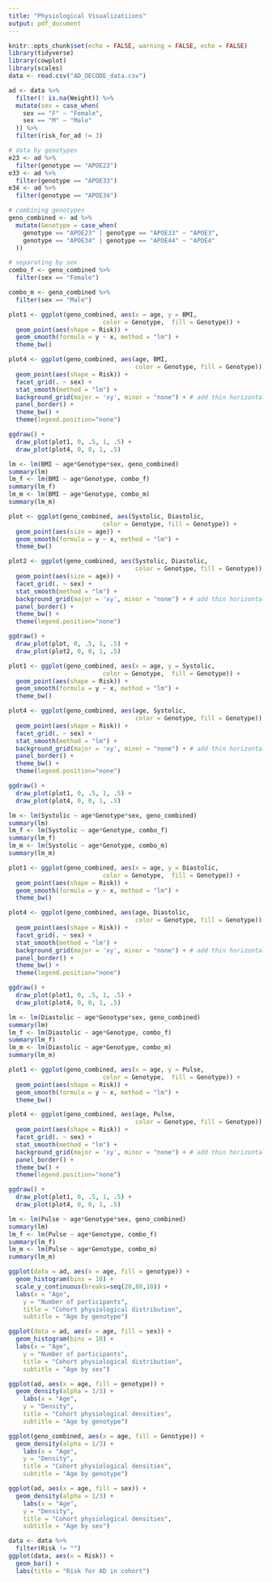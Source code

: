 ```yaml
---
title: "Physiological Visualizatiions"
output: pdf_document
---
```


```r
knitr::opts_chunk$set(echo = FALSE, warning = FALSE, echo = FALSE)
library(tidyverse)
library(cowplot)
library(scales)
data <- read.csv("AD_DECODE_data.csv")

ad <- data %>% 
  filter(! is.na(Weight)) %>% 
  mutate(sex = case_when(
    sex == "F" ~ "Female",
    sex == "M" ~ "Male"
  )) %>% 
  filter(risk_for_ad != 3)

# data by genotypes
e23 <- ad %>% 
  filter(genotype == "APOE23") 
e33 <- ad %>% 
  filter(genotype == "APOE33")
e34 <- ad %>% 
  filter(genotype == "APOE34")

# combining genotypes 
geno_combined <- ad %>% 
  mutate(Genotype = case_when(
    genotype == "APOE23" | genotype == "APOE33" ~ "APOE3",
    genotype == "APOE34" | genotype == "APOE44" ~ "APOE4"
  )) 

# separating by sex
combo_f <- geno_combined %>% 
  filter(sex == "Female")

combo_m <- geno_combined %>% 
  filter(sex == "Male")

```

``` r
plot1 <- ggplot(geno_combined, aes(x = age, y = BMI,
                          color = Genotype,  fill = Genotype)) + 
  geom_point(aes(shape = Risk)) +
  geom_smooth(formula = y ~ x, method = "lm") +
  theme_bw() 

plot4 <- ggplot(geno_combined, aes(age, BMI, 
                                   color = Genotype, fill = Genotype)) + 
  geom_point(aes(shape = Risk)) + 
  facet_grid(. ~ sex) + 
  stat_smooth(method = "lm") +
  background_grid(major = 'xy', minor = "none") + # add thin horizontal lines 
  panel_border() + 
  theme_bw() +
  theme(legend.position="none")

ggdraw() + 
  draw_plot(plot1, 0, .5, 1, .5) +
  draw_plot(plot4, 0, 0, 1, .5) 

lm <- lm(BMI ~ age*Genotype*sex, geno_combined)
summary(lm)
lm_f <- lm(BMI ~ age*Genotype, combo_f)
summary(lm_f)
lm_m <- lm(BMI ~ age*Genotype, combo_m)
summary(lm_m)

```

```r
plot <- ggplot(geno_combined, aes(Systolic, Diastolic,
                          color = Genotype, fill = Genotype)) +
  geom_point(aes(size = age)) +
  geom_smooth(formula = y ~ x, method = "lm") +
  theme_bw()

plot2 <- ggplot(geno_combined, aes(Systolic, Diastolic, 
                                   color = Genotype, fill = Genotype)) + 
  geom_point(aes(size = age)) + 
  facet_grid(. ~ sex) + 
  stat_smooth(method = "lm") +
  background_grid(major = 'xy', minor = "none") + # add thin horizontal lines 
  panel_border() + 
  theme_bw() +
  theme(legend.position="none")

ggdraw() + 
  draw_plot(plot, 0, .5, 1, .5) +
  draw_plot(plot2, 0, 0, 1, .5) 

plot1 <- ggplot(geno_combined, aes(x = age, y = Systolic,
                          color = Genotype,  fill = Genotype)) + 
  geom_point(aes(shape = Risk)) +
  geom_smooth(formula = y ~ x, method = "lm") +
  theme_bw() 

plot4 <- ggplot(geno_combined, aes(age, Systolic, 
                                   color = Genotype, fill = Genotype)) + 
  geom_point(aes(shape = Risk)) + 
  facet_grid(. ~ sex) + 
  stat_smooth(method = "lm") +
  background_grid(major = 'xy', minor = "none") + # add thin horizontal lines 
  panel_border() + 
  theme_bw() +
  theme(legend.position="none")

ggdraw() + 
  draw_plot(plot1, 0, .5, 1, .5) +
  draw_plot(plot4, 0, 0, 1, .5) 

lm <- lm(Systolic ~ age*Genotype*sex, geno_combined)
summary(lm)
lm_f <- lm(Systolic ~ age*Genotype, combo_f)
summary(lm_f)
lm_m <- lm(Systolic ~ age*Genotype, combo_m)
summary(lm_m)

plot1 <- ggplot(geno_combined, aes(x = age, y = Diastolic,
                          color = Genotype,  fill = Genotype)) + 
  geom_point(aes(shape = Risk)) +
  geom_smooth(formula = y ~ x, method = "lm") +
  theme_bw() 

plot4 <- ggplot(geno_combined, aes(age, Diastolic, 
                                   color = Genotype, fill = Genotype)) + 
  geom_point(aes(shape = Risk)) + 
  facet_grid(. ~ sex) + 
  stat_smooth(method = "lm") +
  background_grid(major = 'xy', minor = "none") + # add thin horizontal lines 
  panel_border() + 
  theme_bw() +
  theme(legend.position="none")

ggdraw() + 
  draw_plot(plot1, 0, .5, 1, .5) +
  draw_plot(plot4, 0, 0, 1, .5) 

lm <- lm(Diastolic ~ age*Genotype*sex, geno_combined)
summary(lm)
lm_f <- lm(Diastolic ~ age*Genotype, combo_f)
summary(lm_f)
lm_m <- lm(Diastolic ~ age*Genotype, combo_m)
summary(lm_m)
```

``` r

plot1 <- ggplot(geno_combined, aes(x = age, y = Pulse,
                          color = Genotype,  fill = Genotype)) + 
  geom_point(aes(shape = Risk)) +
  geom_smooth(formula = y ~ x, method = "lm") +
  theme_bw() 

plot4 <- ggplot(geno_combined, aes(age, Pulse, 
                                   color = Genotype, fill = Genotype)) + 
  geom_point(aes(shape = Risk)) + 
  facet_grid(. ~ sex) + 
  stat_smooth(method = "lm") +
  background_grid(major = 'xy', minor = "none") + # add thin horizontal lines 
  panel_border() + 
  theme_bw() +
  theme(legend.position="none")

ggdraw() + 
  draw_plot(plot1, 0, .5, 1, .5) +
  draw_plot(plot4, 0, 0, 1, .5)

lm <- lm(Pulse ~ age*Genotype*sex, geno_combined)
summary(lm)
lm_f <- lm(Pulse ~ age*Genotype, combo_f)
summary(lm_f)
lm_m <- lm(Pulse ~ age*Genotype, combo_m)
summary(lm_m)

```

```r
ggplot(data = ad, aes(x = age, fill = genotype)) +
  geom_histogram(bins = 10) +
  scale_y_continuous(breaks=seq(20,80,10)) +
  labs(x = "Age",
   	y = "Number of participants",
   	title = "Cohort physiological distribution",
   	subtitle = "Age by genotype")

ggplot(data = ad, aes(x = age, fill = sex)) +
  geom_histogram(bins = 10) +
  labs(x = "Age",
   	y = "Number of participants",
   	title = "Cohort physiological distribution",
   	subtitle = "Age by sex")

ggplot(ad, aes(x = age, fill = genotype)) +
  geom_density(alpha = 1/3) +
    labs(x = "Age",
   	y = "Density",
   	title = "Cohort physiological densities",
   	subtitle = "Age by genotype")

ggplot(geno_combined, aes(x = age, fill = Genotype)) +
  geom_density(alpha = 1/3) +
    labs(x = "Age",
   	y = "Density",
   	title = "Cohort physiological densities",
   	subtitle = "Age by genotype")

ggplot(ad, aes(x = age, fill = sex)) +
  geom_density(alpha = 1/3) +
    labs(x = "Age",
   	y = "Density",
   	title = "Cohort physiological densities",
   	subtitle = "Age by sex")

data <- data %>% 
  filter(Risk != "")
ggplot(data, aes(x = Risk)) +
  geom_bar() +
  labs(title = "Risk for AD in cohort")


```